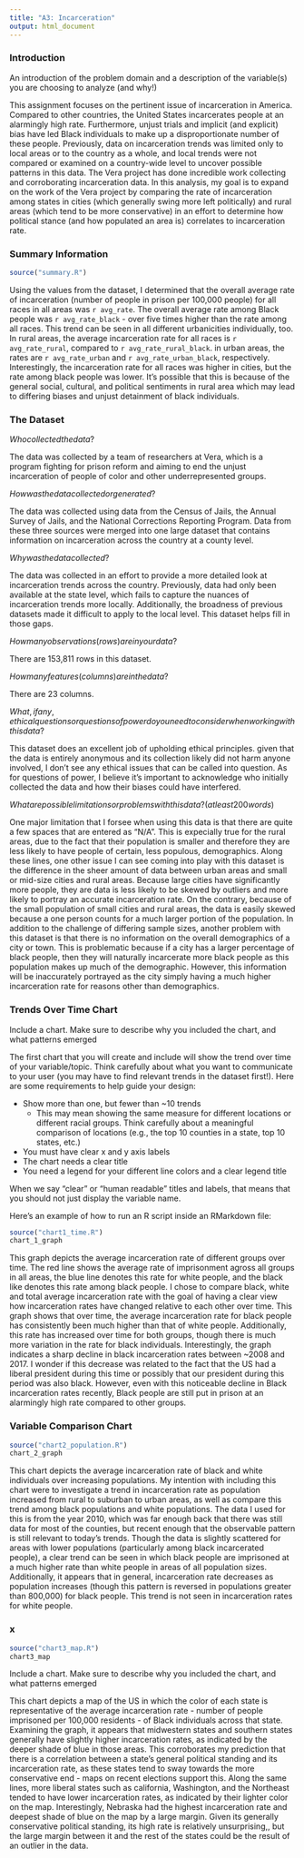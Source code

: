 ```yaml
---
title: "A3: Incarceration"
output: html_document
---
```


### Introduction

An introduction of the problem domain and a description of the variable(s) you are choosing to analyze (and why!)

This assignment focuses on the pertinent issue of incarceration in America. Compared to other countries, the United States incarcerates people at an alarmingly high rate. Furthermore, unjust trials and implicit (and explicit) bias have led Black individuals to make up a disproportionate number of these people. Previously, data on incarceration trends was limited only to local areas or to the country as a whole, and local trends were not compared or examined on a country-wide level to uncover possible patterns in this data. The Vera project has done incredible work collecting and corroborating incarceration data. In this analysis, my goal is to expand on the work of the Vera project by comparing the rate of incarceration among states in cities (which generally swing more left politically) and rural areas (which tend to be more conservative) in an effort to determine how political stance (and how populated an area is) correlates to incarceration rate.

### Summary Information

```r
source("summary.R")
```

Using the values from the dataset, I determined that the overall average rate of incarceration (number of people in prison per 100,000 people) for all races in all areas was `r avg_rate`. The overall average rate among Black people was `r avg_rate_black` - over five times higher than the rate among all races. This trend can be seen in all different urbanicities individually, too. In rural areas, the average incarceration rate for all races is `r avg_rate_rural`, compared to `r avg_rate_rural_black`. in urban areas, the rates are `r avg_rate_urban` and `r avg_rate_urban_black`, respectively. Interestingly, the incarceration rate for all races was higher in cities, but the rate among black people was lower. It's possible that this is because of the general social, cultural, and political sentiments in rural area which may lead to differing biases and unjust detainment of black individuals.

### The Dataset

$Who collected the data?$

The data was collected by a team of researchers at Vera, which is a program fighting for prison reform and aiming to end the unjust incarceration of people of color and other underrepresented groups.

$How was the data collected or generated?$

The data was collected using data from the Census of Jails, the Annual Survey of Jails, and the National Corrections Reporting Program. Data from these three sources were merged into one large dataset that contains information on incarceration across the country at a county level.

$Why was the data collected?$

The data was collected in an effort to provide a more detailed look at incarceration trends across the country. Previously, data had only been available at the state level, which fails to capture the nuances of incarceration trends more locally. Additionally, the broadness of previous datasets made it difficult to apply to the local level. This dataset helps fill in those gaps.

$How many observations (rows) are in your data?$

There are 153,811 rows in this dataset.

$How many features (columns) are in the data?$

There are 23 columns.

$What, if any, ethical questions or questions of power do you need to consider when working with this data?$

This dataset does an excellent job of upholding ethical principles. given that the data is entirely anonymous and its collection likely did not harm anyone involved, I don't see any ethical issues that can be called into question. As for questions of power, I believe it's important to acknowledge who initially collected the data and how their biases could have interfered.

$What are possible limitations or problems with this data?   (at least 200 words)$

One major limitation that I forsee when using this data is that there are quite a few spaces that are entered as "N/A". This is expecially true for the rural areas, due to the fact that their population is smaller and therefore they are less likely to have people of certain, less populous, demographics. Along these lines, one other issue I can see coming into play with this dataset is the difference in the sheer amount of data between urban areas and small or mid-size cities and rural areas. Because large cities have significantly more people, they are data is less likely to be skewed by outliers and more likely to portray an accurate incarceration rate. On the contrary, because of the small population of small cities and rural areas, the data is easily skewed because a one person counts for a much larger portion of the population. In addition to the challenge of differing sample sizes, another problem with this dataset is that there is no information on the overall demographics of a city or town. This is problematic because if a city has a larger percentage of black people, then they will naturally incarcerate more black people as this population makes up much of the demographic. However, this information will be inaccurately portrayed as the city simply having a much higher incarceration rate for reasons other than demographics.

### Trends Over Time Chart

Include a chart. Make sure to describe why you included the chart, and what patterns emerged

The first chart that you will create and include will show the trend over time of your variable/topic. Think carefully about what you want to communicate to your user (you may have to find relevant trends in the dataset first!). Here are some requirements to help guide your design:

- Show more than one, but fewer than ~10 trends
  - This may mean showing the same measure for different locations or different racial groups. Think carefully about a meaningful comparison of locations (e.g., the top 10 counties in a state, top 10 states, etc.)
- You must have clear x and y axis labels
- The chart needs a clear title 
- You need a legend for your different line colors and a clear legend title

When we say "clear" or "human readable" titles and labels, that means that you should not just display the variable name.

Here's an example of how to run an R script inside an RMarkdown file:

``````r
source("chart1_time.R")
chart_1_graph
``````
This graph depicts the average incarceration rate of different groups over time. The red line shows the average rate of imprisonment agross all groups in all areas, the blue line denotes this rate for white people, and the black like denotes this rate among black people. I chose to compare black, white and total average incarceration rate with the goal of having a clear view how incarceration rates have changed relative to each other over time. This graph shows that over time, the average incarceration rate for black people has consistently been much higher than that of white people. Additionally, this rate has increased over time for both groups, though there is much more variation in the rate for black individuals. Interestingly, the graph indicates a sharp decline in black incarceration rates between ~2008 and 2017. I wonder if this decrease was related to the fact that the US had a liberal president during this time or possibly that our president during this period was also black. However, even with this noticeable decline in Black incarceration rates recently, Black people are still put in prison at an alarmingly high rate compared to other groups.

### Variable Comparison Chart

``````r
source("chart2_population.R")
chart_2_graph
``````

This chart depicts the average incarceration rate of black and white individuals over increasing populations. My intention with including this chart were to investigate a trend in incarceration rate as population increased from rural to suburban to urban areas, as well as compare this trend among black populations and white populations. The data I used for this is from the year 2010, which was far enough back that there was still data for most of the counties, but recent enough that the observable pattern is still relevant to today's trends. Though the data is slightly scattered for areas with lower populations (particularly among black incarcerated people), a clear trend can be seen in which black people are imprisoned at a much higher rate than white people in areas of all population sizes. Additionally, it appears that in general, incarceration rate decreases as population increases (though this pattern is reversed in populations greater than 800,000) for black people. This trend is not seen in incarceration rates for white people.


### x
``````r
source("chart3_map.R")
chart3_map
``````

Include a chart. Make sure to describe why you included the chart, and what patterns emerged

This chart depicts a map of the US in which the color of each state is representative of the average incarceration rate - number of people imprisoned per 100,000 residents - of Black individuals across that state. Examining the graph, it appears that midwestern states and southern states generally have slightly higher incarceration rates, as indicated by the deeper shade of blue in those areas. This corroborates my prediction that there is a correlation between a state's general political standing and its incarceration rate, as these states tend to sway towards the more conservative end - maps on recent elections support this. Along the same lines, more liberal states such as california, Washington, and the Northeast tended to have lower incarceration rates, as indicated by their lighter color on the map. Interestingly, Nebraska had the highest incarceration rate and deepest shade of blue on the map by a large margin. Given its generally conservative political standing, its high rate is relatively unsurprising,, but the large margin between it and the rest of the states could be the result of an outlier in the data.



